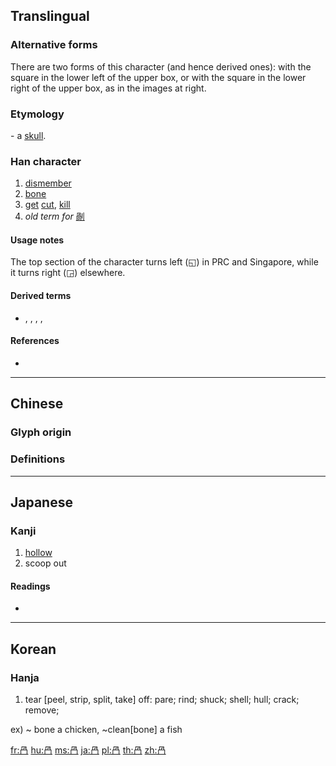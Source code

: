 {{character info/new}}
{{also|叧}}
==Translingual==
{{Han stroke|[[File:骨-order.gif|100px]]<br/>Box on right (Traditional Chinese and Japanese kanji)}}
{{Han stroke|[[File:骨-aorder.gif|100px]]<br/>Box on left (Simplified Chinese)}}

===Alternative forms===
There are two forms of this character (and hence derived ones): with the square in the lower left of the upper box, or with the square in the lower right of the upper box, as in the images at right.

===Etymology===
{{liushu|p}} - a [[skull]].

===Han character===
{{Han char|rn=13|rad=冂|as=04|sn=6|four=|canj=BNB}}

# [[dismember]]
# [[bone]]
# [[get]] [[cut]], [[kill]]
# ''old term for'' [[剮]]

====Usage notes====
The top section of the character turns left (◱) in PRC and Singapore, while it turns right (◲) elsewhere.

====Derived terms====
* {{l|mul|咼}}, {{l|mul|骨}}, {{l|mul|肎}}, {{l|mul|𠛰}}, {{l|mul|𠕩}}

====References====
* {{Han ref|kx=0129.090|dkj=01525|dj=0290.050|hdz=10100.050|uh=518E|ud=20878}}

----

==Chinese==

===Glyph origin===
{{Han etym}}

===Definitions===
{{zh-see|剮|a}}

----

==Japanese==

===Kanji===
{{ja-kanji|grade=|rs=冂04}}

# [[hollow]]
# scoop out

====Readings====
* {{ja-readings|on=[[か]] (ka), [[け]] (ke)|kun=[[わける]] (wakeru)}}

----

==Korean==

===Hanja===
{{ko-hanja|hangeul=과|rv=gwa|mr=kwa}}

# tear [peel, strip, split, take] off: pare; rind; shuck; shell; hull; crack; remove;
ex) ~ bone a chicken, ~clean[bone] a fish

[[fr:冎]]
[[hu:冎]]
[[ms:冎]]
[[ja:冎]]
[[pl:冎]]
[[th:冎]]
[[zh:冎]]
